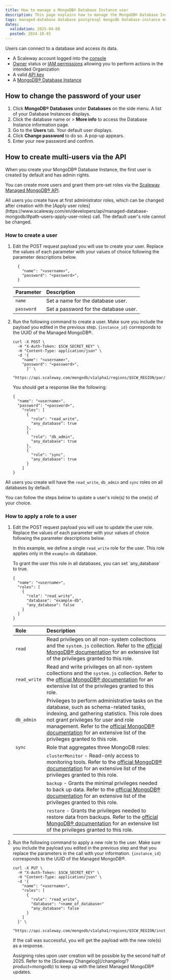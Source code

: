 ```yaml
---
title: How to manage a MongoDB® Database Instance user
description: This page explains how to manage the MongoDB® Database Instance default user
tags: managed-database database postgresql mongodb database-instance mongodb
dates:
  validation: 2025-04-08
  posted: 2024-10-01
---
```



Users can connect to a database and access its data.

<Requirements />

- A Scaleway account logged into the [console](https://console.scaleway.com)
- [Owner](/iam/concepts/#owner) status or [IAM permissions](/iam/concepts/#permission) allowing you to perform actions in the intended Organization
- A valid [API key](/iam/how-to/create-api-keys/)
- A [MongoDB® Database Instance](/managed-mongodb-databases/quickstart)

## How to change the password of your user

1. Click **MongoDB® Databases** under **Databases** on the side menu. A list of your Database Instances displays.
2. Click the database name or <Icon name="more" /> > **More info** to access the Database Instance information page.
3. Go to the **Users** tab. Your default user displays.
4. Click **Change password** to do so. A pop-up appears.
5. Enter your new password and confirm.

## How to create multi-users via the API

When you create your MongoDB® Database Instance, the first user is created by default and has admin rights.

You can create more users and grant them pre-set roles via the [Scaleway Managed MongoDB® API](https://www.scaleway.com/en/developers/api/managed-database-mongodb/).

<Message type="important">
  All users you create have at first administrator roles, which can be changed after creation with the [Apply user roles](https://www.scaleway.com/en/developers/api/managed-database-mongodb/#path-users-apply-user-roles) call. The default user's role cannot be changed.
</Message>

### How to create a user

1. Edit the POST request payload you will use to create your user. Replace the values of each parameter with your values of choice following the parameter descriptions below.
    ```
      {
        "name": "<username>",
        "password": "<password>",
      }
    ```

    | Parameter        | Description                                                        |
    | :--------------- | :----------------------------------------------------------------- |
    | `name`     | Set a name for the database user. |
    | `password`           | Set a password for the database user.|

2. Run the following command to create a user. Make sure you include the payload you edited in the previous step. `{instance_id}` corresponds to the UUID of the Managed MongoDB®.
    ```
    curl -X POST \
      -H "X-Auth-Token: $SCW_SECRET_KEY" \
      -H "Content-Type: application/json" \
      -d '{
        "name": "<username>",
        "password": "<password>",
          }' \
      "https://api.scaleway.com/mongodb/v1alpha1/regions/$SCW_REGION/par/instances/{instance_id}/users"
    ```

    You should get a response like the following:
    ```
    {
      "name": "<username>",
      "password": "<password>",
        "roles": [
          {
            "role": "read_write",
            "any_database": true
          },
          {
            "role": "db_admin",
            "any_database": true
          },
          {
            "role": "sync",
            "any_database": true
          }
        ]
    }
    ```

All users you create will have the `read_write`, `db_admin` and `sync` roles on all databases by default.

You can follow the steps below to update a user's role(s) to the one(s) of your choice.

### How to apply a role to a user

1. Edit the POST request payload you will use to update the user role. Replace the values of each parameter with your values of choice following the parameter descriptions below.

    In this example, we define a single `read_write` role for the user. This role applies only in the `example-db` database.

    <Message type="tip">
      To grant the user this role in all databases, you can set `any_database` to true.
    </Message>

    ```
    {
      "name": "<username>",
      "roles": [
        {
          "role": "read_write",
          "database": "example-db",
          "any_database": false
        }
      ]
    }
    ```

    | Role        | Description                                                        |
    | :--------------- | :----------------------------------------------------------------- |
    | `read`     | Read privileges on all non-system collections and the `system.js` collection. Refer to the [official MongoDB® documentation](https://www.mongodb.com/docs/manual/reference/built-in-roles/#mongodb-authrole-read) for an extensive list of the privileges granted to this role. |
    | `read_write`           | Read and write privileges on all non-system collections and the `system.js` collection. Refer to the [official MongoDB® documentation](https://www.mongodb.com/docs/manual/reference/built-in-roles/#mongodb-authrole-readWrite) for an extensive list of the privileges granted to this role. |
    | `db_admin`           | Privileges to perform administrative tasks on the database, such as schema-related tasks, indexing, and gathering statistics. This role does not grant privileges for user and role management. Refer to the [official MongoDB® documentation](https://www.mongodb.com/docs/manual/reference/built-in-roles/#mongodb-authrole-dbAdmin) for an extensive list of the privileges granted to this role. |
    | `sync`           | Role that aggregates three MongoDB roles:   |
    |            | `clusterMonitor` - Read-only access to monitoring tools. Refer to the [official MongoDB® documentation](https://www.mongodb.com/docs/upcoming/reference/built-in-roles/#mongodb-authrole-clusterMonitor) for an extensive list of the privileges granted to this role.  |
    |            | `backup` -  Grants the minimal privileges needed to back up data. Refer to the [official MongoDB® documentation](https://www.mongodb.com/docs/upcoming/reference/built-in-roles/#mongodb-authrole-backup) for an extensive list of the privileges granted to this role. |
    |            | `restore` - Grants the privileges needed to restore data from backups. Refer to the [official MongoDB® documentation](https://www.mongodb.com/docs/upcoming/reference/built-in-roles/#mongodb-authrole-restore) for an extensive list of the privileges granted to this role.   |

2. Run the following command to apply a new role to the user. Make sure you include the payload you edited in the previous step and that you replace the parameters in the call with your information. `{instance_id}` corresponds to the UUID of the Managed MongoDB®.

    ```
    curl -X PUT \
      -H "X-Auth-Token: $SCW_SECRET_KEY" \
      -H "Content-Type: application/json" \
      -d '{
        "name": "<username>",
        "roles": [
          {
            "role": "read_write",
            "database": "<name_of_database>"
            "any_database": false
          }
        ]
      }' \
      "https://api.scaleway.com/mongodb/v1alpha1/regions/$SCW_REGION/instances/{instance_id}/roles"
    ```

    If the call was successful, you will get the payload with the new role(s) as a response.

    <Message type="note">
      Assigning roles upon user creation will be possible by the second half of 2025. Refer to the [Scaleway Changelog](/changelog/?product=mongodb) to keep up with the latest Managed MongoDB® updates.
    </Message>


